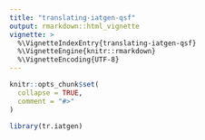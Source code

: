 ```yaml
---
title: "translating-iatgen-qsf"
output: rmarkdown::html_vignette
vignette: >
  %\VignetteIndexEntry{translating-iatgen-qsf}
  %\VignetteEngine{knitr::rmarkdown}
  %\VignetteEncoding{UTF-8}
---
```


```r
knitr::opts_chunk$set(
  collapse = TRUE,
  comment = "#>"
)
```

```r
library(tr.iatgen)
```
